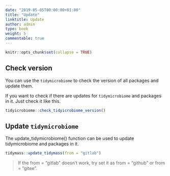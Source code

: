 ```yaml
---
date: "2019-05-05T00:00:00+01:00"
title: "Update"
linktitle: Update
author: admin
type: book
weight: 5
commentable: true
---
```


```r
knitr::opts_chunk$set(collapse = TRUE)
```

## Check version

You can use the `tidymicrobiome` to check the version of all packages and update them.

If you want to check if there are updates for `tidymicrobiome` and packages in it. Just check it like this.

```r
tidyicrobiome::check_tidyicrobiome_version()
```

## Update `tidymicrobiome`

The update_tidymicrobiome() function can be used to update tidymicrobiome and packages in it.

```r
tidymass::update_tidymass(from = "gitlab")
```

> If the from = "gitlab" doesn’t work, try set it as from = "github" or from = "gitee".
